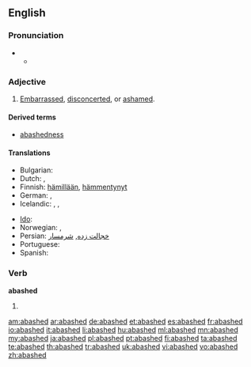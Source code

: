 ==English==

===Pronunciation===
* {{a|RP}}
** {{IPA|/əˈbæʃt/}}

===Adjective===
{{en-adj}}

# [[embarrassed|Embarrassed]], [[disconcerted]], or [[ashamed]].

====Derived terms====
* [[abashedness]]

====Translations====
{{trans-top|embarrassed}}
* Bulgarian: {{t|bg|засрамен, смутен}}
* Dutch: {{t+|nl|beschaamd}}, {{t+|nl|verlegen}}
* Finnish: [[hämillään]], [[hämmentynyt]]
* German: {{t-|de|beschämt}}, {{t+|de|verlegen}}
* Icelandic: {{t+|is|vandræðalegur|m}}, {{t|is|vandræðaleg|f}}, {{t|is|vandræðalegt|n}}
{{trans-mid}}
* [[Ido]]: {{t+|io|shamigita|xs=Ido}}
* Norwegian: {{t|no|skamfull}}, {{t|no|forlegen}}
* Persian: [[خجالت زده]], [[شرمسار]]
* Portuguese: {{t+|pt|envergonhado}}
* Spanish: {{t-|es|avergonzado}}
{{trans-bottom}}

===Verb===
'''abashed'''

# {{past of|[[abash]]}}

[[am:abashed]]
[[ar:abashed]]
[[de:abashed]]
[[et:abashed]]
[[es:abashed]]
[[fr:abashed]]
[[io:abashed]]
[[it:abashed]]
[[li:abashed]]
[[hu:abashed]]
[[ml:abashed]]
[[mn:abashed]]
[[my:abashed]]
[[ja:abashed]]
[[pl:abashed]]
[[pt:abashed]]
[[fi:abashed]]
[[ta:abashed]]
[[te:abashed]]
[[th:abashed]]
[[tr:abashed]]
[[uk:abashed]]
[[vi:abashed]]
[[vo:abashed]]
[[zh:abashed]]